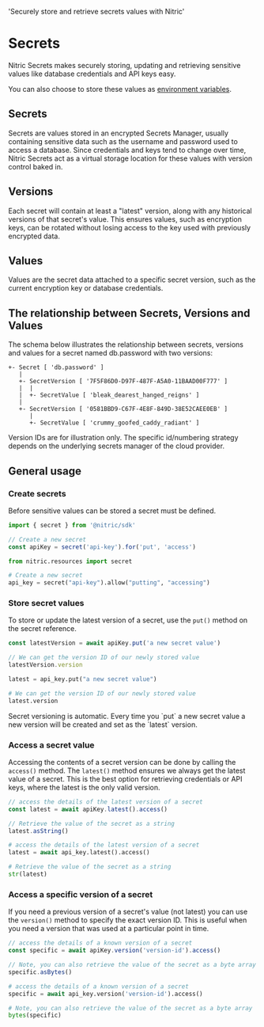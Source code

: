   'Securely store and retrieve secrets values with Nitric'

# Secrets

Nitric Secrets makes securely storing, updating and retrieving sensitive values like database credentials and API keys easy.

You can also choose to store these values as [environment variables](/docs/env).

## Secrets

Secrets are values stored in an encrypted Secrets Manager, usually containing sensitive data such as the username and password used to access a database. Since credentials and keys tend to change over time, Nitric Secrets act as a virtual storage location for these values with version control baked in.

## Versions

Each secret will contain at least a "latest" version, along with any historical versions of that secret's value. This ensures values, such as encryption keys, can be rotated without losing access to the key used with previously encrypted data.

## Values

Values are the secret data attached to a specific secret version, such as the current encryption key or database credentials.

## The relationship between Secrets, Versions and Values

The schema below illustrates the relationship between secrets, versions and values for a secret named db.password with two versions:

```
+- Secret [ 'db.password' ]
   |
   +- SecretVersion [ '7F5F86D0-D97F-487F-A5A0-11BAAD00F777' ]
   |  |
   |  +- SecretValue [ 'bleak_dearest_hanged_reigns' ]
   |
   +- SecretVersion [ '0581BBD9-C67F-4E8F-849D-38E52CAEE0EB' ]
      |
      +- SecretValue [ 'crummy_goofed_caddy_radiant' ]
```

<Note>
  Version IDs are for illustration only. The specific id/numbering strategy
  depends on the underlying secrets manager of the cloud provider.
</Note>

## General usage

### Create secrets

Before sensitive values can be stored a secret must be defined.

<CodeGroup>

```javascript
import { secret } from '@nitric/sdk'

// Create a new secret
const apiKey = secret('api-key').for('put', 'access')
```

```python
from nitric.resources import secret

# Create a new secret
api_key = secret("api-key").allow("putting", "accessing")
```

</CodeGroup>

### Store secret values

To store or update the latest version of a secret, use the `put()` method on the secret reference.

<CodeGroup>

```javascript
const latestVersion = await apiKey.put('a new secret value')

// We can get the version ID of our newly stored value
latestVersion.version
```

```python
latest = api_key.put("a new secret value")

# We can get the version ID of our newly stored value
latest.version
```

</CodeGroup>

<Note>
  Secret versioning is automatic. Every time you `put` a new secret value a new
  version will be created and set as the `latest` version.
</Note>

### Access a secret value

Accessing the contents of a secret version can be done by calling the `access()` method. The `latest()` method ensures we always get the latest value of a secret. This is the best option for retrieving credentials or API keys, where the latest is the only valid version.

<CodeGroup>

```javascript
// access the details of the latest version of a secret
const latest = await apiKey.latest().access()

// Retrieve the value of the secret as a string
latest.asString()
```

```python
# access the details of the latest version of a secret
latest = await api_key.latest().access()

# Retrieve the value of the secret as a string
str(latest)
```

</CodeGroup>

### Access a specific version of a secret

If you need a previous version of a secret's value (not latest) you can use the `version()` method to specify the exact version ID. This is useful when you need a version that was used at a particular point in time.

<CodeGroup>

```javascript
// access the details of a known version of a secret
const specific = await apiKey.version('version-id').access()

// Note, you can also retrieve the value of the secret as a byte array
specific.asBytes()
```

```python
# access the details of a known version of a secret
specific = await api_key.version('version-id').access()

# Note, you can also retrieve the value of the secret as a byte array
bytes(specific)
```

</CodeGroup>
